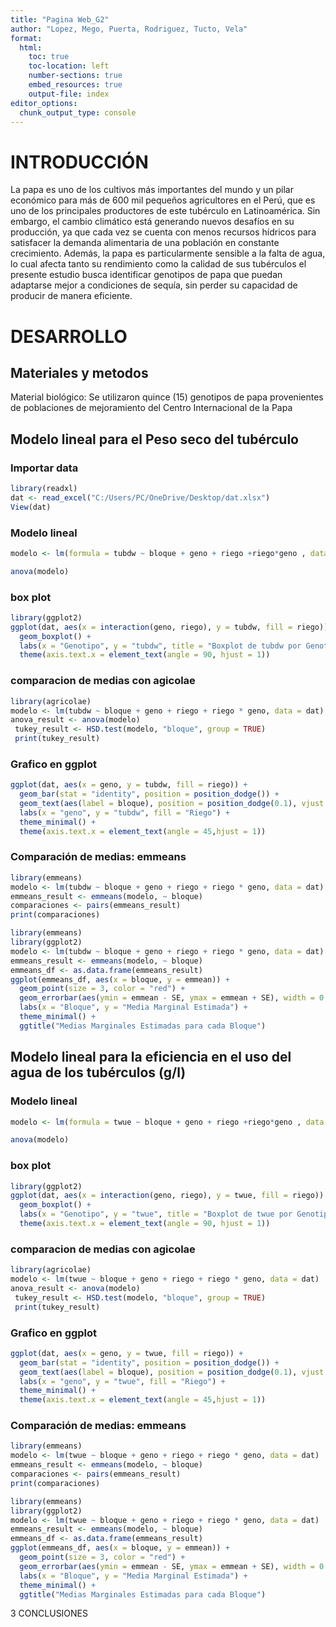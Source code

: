 ```yaml
---
title: "Pagina Web_G2"
author: "Lopez, Mego, Puerta, Rodriguez, Tucto, Vela"
format: 
  html:
    toc: true
    toc-location: left
    number-sections: true
    embed_resources: true
    output-file: index 
editor_options: 
  chunk_output_type: console
---
```


# INTRODUCCIÓN

La papa es uno de los cultivos más importantes del mundo y un pilar económico para más de 600 mil pequeños agricultores en el Perú, que es uno de los principales productores de este tubérculo en Latinoamérica. Sin embargo, el cambio climático está generando nuevos desafíos en su producción, ya que cada vez se cuenta con menos recursos hídricos para satisfacer la demanda alimentaria de una población en constante crecimiento. Además, la papa es particularmente sensible a la falta de agua, lo cual afecta tanto su rendimiento como la calidad de sus tubérculos el presente estudio busca identificar genotipos de papa que puedan adaptarse mejor a condiciones de sequía, sin perder su capacidad de producir de manera eficiente.

# DESARROLLO

## Materiales y metodos

Material biológico: Se utilizaron quince (15) genotipos de papa provenientes de poblaciones de mejoramiento del Centro Internacional de la Papa

## Modelo lineal para el Peso seco del tubérculo

### Importar data

```r
library(readxl)
dat <- read_excel("C:/Users/PC/OneDrive/Desktop/dat.xlsx")
View(dat)
```

### Modelo lineal

```r
modelo <- lm(formula = tubdw ~ bloque + geno + riego +riego*geno , data = dat)

anova(modelo)

```

### box plot

```r
library(ggplot2)
ggplot(dat, aes(x = interaction(geno, riego), y = tubdw, fill = riego)) + 
  geom_boxplot() +
  labs(x = "Genotipo", y = "tubdw", title = "Boxplot de tubdw por Genotipo y Riego") +
  theme(axis.text.x = element_text(angle = 90, hjust = 1))

```

### comparacion de medias con agicolae

```r
library(agricolae)
modelo <- lm(tubdw ~ bloque + geno + riego + riego * geno, data = dat)
anova_result <- anova(modelo)
 tukey_result <- HSD.test(modelo, "bloque", group = TRUE)
 print(tukey_result)

```

### Grafico en ggplot

```r
ggplot(dat, aes(x = geno, y = tubdw, fill = riego)) +
  geom_bar(stat = "identity", position = position_dodge()) +
  geom_text(aes(label = bloque), position = position_dodge(0.1), vjust = -0.5) +
  labs(x = "geno", y = "tubdw", fill = "Riego") +
  theme_minimal() +
  theme(axis.text.x = element_text(angle = 45,hjust = 1))
```

### Comparación de medias: emmeans

```r
library(emmeans)
modelo <- lm(tubdw ~ bloque + geno + riego + riego * geno, data = dat)
emmeans_result <- emmeans(modelo, ~ bloque)
comparaciones <- pairs(emmeans_result)
print(comparaciones)

```

```r
library(emmeans)
library(ggplot2)
modelo <- lm(tubdw ~ bloque + geno + riego + riego * geno, data = dat)
emmeans_result <- emmeans(modelo, ~ bloque)
emmeans_df <- as.data.frame(emmeans_result)
ggplot(emmeans_df, aes(x = bloque, y = emmean)) +
  geom_point(size = 3, color = "red") +
  geom_errorbar(aes(ymin = emmean - SE, ymax = emmean + SE), width = 0.2) +
  labs(x = "Bloque", y = "Media Marginal Estimada") +
  theme_minimal() +
  ggtitle("Medias Marginales Estimadas para cada Bloque")

```

## Modelo lineal para la eficiencia en el uso del agua de los tubérculos (g/l)

### Modelo lineal

```r
modelo <- lm(formula = twue ~ bloque + geno + riego +riego*geno , data = dat)

anova(modelo)

```

### box plot

```r
library(ggplot2)
ggplot(dat, aes(x = interaction(geno, riego), y = twue, fill = riego)) + 
  geom_boxplot() +
  labs(x = "Genotipo", y = "twue", title = "Boxplot de twue por Genotipo y Riego") +
  theme(axis.text.x = element_text(angle = 90, hjust = 1))

```

### comparacion de medias con agicolae

```r
library(agricolae)
modelo <- lm(twue ~ bloque + geno + riego + riego * geno, data = dat)
anova_result <- anova(modelo)
 tukey_result <- HSD.test(modelo, "bloque", group = TRUE)
 print(tukey_result)

```

### Grafico en ggplot

```r
ggplot(dat, aes(x = geno, y = twue, fill = riego)) +
  geom_bar(stat = "identity", position = position_dodge()) +
  geom_text(aes(label = bloque), position = position_dodge(0.1), vjust = -0.5) +
  labs(x = "geno", y = "twue", fill = "Riego") +
  theme_minimal() +
  theme(axis.text.x = element_text(angle = 45,hjust = 1))
```

### Comparación de medias: emmeans

```r
library(emmeans)
modelo <- lm(twue ~ bloque + geno + riego + riego * geno, data = dat)
emmeans_result <- emmeans(modelo, ~ bloque)
comparaciones <- pairs(emmeans_result)
print(comparaciones)

```

```r
library(emmeans)
library(ggplot2)
modelo <- lm(twue ~ bloque + geno + riego + riego * geno, data = dat)
emmeans_result <- emmeans(modelo, ~ bloque)
emmeans_df <- as.data.frame(emmeans_result)
ggplot(emmeans_df, aes(x = bloque, y = emmean)) +
  geom_point(size = 3, color = "red") +
  geom_errorbar(aes(ymin = emmean - SE, ymax = emmean + SE), width = 0.2) +
  labs(x = "Bloque", y = "Media Marginal Estimada") +
  theme_minimal() +
  ggtitle("Medias Marginales Estimadas para cada Bloque")

```

3 CONCLUSIONES
